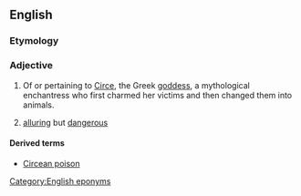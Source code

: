 ==English==

===Etymology===
{{suffix|Circe|an|lang=en}}

===Adjective===
{{en-adj}}

# Of or pertaining to [[w:Circe|Circe]], the Greek [[goddess]], a mythological enchantress who first charmed her victims and then changed them into animals.
# {{context|by extension|lang=en}} [[alluring]] but [[dangerous]]

====Derived terms====
* [[Circean poison]]

[[Category:English eponyms]]
